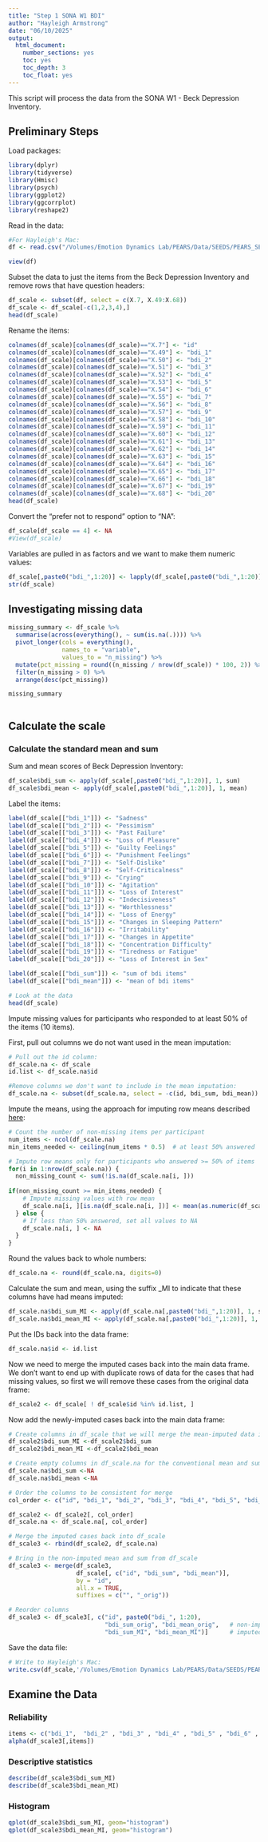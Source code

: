 ```yaml
---
title: "Step 1 SONA W1 BDI"
author: "Hayleigh Armstrong"
date: "06/10/2025"
output:
  html_document:
    number_sections: yes
    toc: yes
    toc_depth: 3
    toc_float: yes
---
```


This script will process the data from the SONA W1 - Beck Depression Inventory. 

## Preliminary Steps

Load packages:

```r
library(dplyr)
library(tidyverse)
library(Hmisc)
library(psych)
library(ggplot2)
library(ggcorrplot)
library(reshape2)
```

Read in the data:
```r
#For Hayleigh's Mac:
df <- read.csv("/Volumes/Emotion Dynamics Lab/PEARS/Data/SEEDS/PEARS_SEEDS_Demographics___Daily_Surveys_SONA_W1/SEEDS SONA W1 Demographics ExpiWell Data Cleaned.csv", na.strings=c("","NA"))

view(df)
```

Subset the data to just the items from the Beck Depression Inventory and remove rows that have question headers:
```r
df_scale <- subset(df, select = c(X.7, X.49:X.68))
df_scale <- df_scale[-c(1,2,3,4),]
head(df_scale)
```

Rename the items:
```r
colnames(df_scale)[colnames(df_scale)=="X.7"] <- "id"
colnames(df_scale)[colnames(df_scale)=="X.49"] <- "bdi_1"
colnames(df_scale)[colnames(df_scale)=="X.50"] <- "bdi_2"
colnames(df_scale)[colnames(df_scale)=="X.51"] <- "bdi_3"
colnames(df_scale)[colnames(df_scale)=="X.52"] <- "bdi_4"
colnames(df_scale)[colnames(df_scale)=="X.53"] <- "bdi_5"
colnames(df_scale)[colnames(df_scale)=="X.54"] <- "bdi_6"
colnames(df_scale)[colnames(df_scale)=="X.55"] <- "bdi_7"
colnames(df_scale)[colnames(df_scale)=="X.56"] <- "bdi_8"
colnames(df_scale)[colnames(df_scale)=="X.57"] <- "bdi_9"
colnames(df_scale)[colnames(df_scale)=="X.58"] <- "bdi_10"
colnames(df_scale)[colnames(df_scale)=="X.59"] <- "bdi_11"
colnames(df_scale)[colnames(df_scale)=="X.60"] <- "bdi_12"
colnames(df_scale)[colnames(df_scale)=="X.61"] <- "bdi_13"
colnames(df_scale)[colnames(df_scale)=="X.62"] <- "bdi_14"
colnames(df_scale)[colnames(df_scale)=="X.63"] <- "bdi_15"
colnames(df_scale)[colnames(df_scale)=="X.64"] <- "bdi_16"
colnames(df_scale)[colnames(df_scale)=="X.65"] <- "bdi_17"
colnames(df_scale)[colnames(df_scale)=="X.66"] <- "bdi_18"
colnames(df_scale)[colnames(df_scale)=="X.67"] <- "bdi_19"
colnames(df_scale)[colnames(df_scale)=="X.68"] <- "bdi_20"
head(df_scale)
```


Convert the "prefer not to respond" option to "NA":
```r
df_scale[df_scale == 4] <- NA
#View(df_scale)

```


Variables are pulled in as factors and we want to make them numeric values: 
```r

df_scale[,paste0("bdi_",1:20)] <- lapply(df_scale[,paste0("bdi_",1:20)], as.numeric)
str(df_scale)
```
## Investigating missing data
```r

missing_summary <- df_scale %>%
  summarise(across(everything(), ~ sum(is.na(.)))) %>%
  pivot_longer(cols = everything(),
               names_to = "variable",
               values_to = "n_missing") %>%
  mutate(pct_missing = round((n_missing / nrow(df_scale)) * 100, 2)) %>%
  filter(n_missing > 0) %>%
  arrange(desc(pct_missing))

missing_summary



```

## Calculate the scale

### Calculate the standard mean and sum

Sum and mean scores of Beck Depression Inventory:
```r

df_scale$bdi_sum <- apply(df_scale[,paste0("bdi_",1:20)], 1, sum)
df_scale$bdi_mean <- apply(df_scale[,paste0("bdi_",1:20)], 1, mean)

```

Label the items:
```r
label(df_scale[["bdi_1"]]) <- "Sadness"
label(df_scale[["bdi_2"]]) <- "Pessimism"
label(df_scale[["bdi_3"]]) <- "Past Failure"
label(df_scale[["bdi_4"]]) <- "Loss of Pleasure"
label(df_scale[["bdi_5"]]) <- "Guilty Feelings"
label(df_scale[["bdi_6"]]) <- "Punishment Feelings"
label(df_scale[["bdi_7"]]) <- "Self-Dislike"
label(df_scale[["bdi_8"]]) <- "Self-Criticalness"
label(df_scale[["bdi_9"]]) <- "Crying"
label(df_scale[["bdi_10"]]) <- "Agitation"
label(df_scale[["bdi_11"]]) <- "Loss of Interest"
label(df_scale[["bdi_12"]]) <- "Indecisiveness"
label(df_scale[["bdi_13"]]) <- "Worthlessness"
label(df_scale[["bdi_14"]]) <- "Loss of Energy"
label(df_scale[["bdi_15"]]) <- "Changes in Sleeping Pattern"
label(df_scale[["bdi_16"]]) <- "Irritability"
label(df_scale[["bdi_17"]]) <- "Changes in Appetite"
label(df_scale[["bdi_18"]]) <- "Concentration Difficulty"
label(df_scale[["bdi_19"]]) <- "Tiredness or Fatigue"
label(df_scale[["bdi_20"]]) <- "Loss of Interest in Sex"

label(df_scale[["bdi_sum"]]) <- "sum of bdi items"
label(df_scale[["bdi_mean"]]) <- "mean of bdi items"

# Look at the data
head(df_scale)
```

Impute missing values for participants who responded to at least 50% of the items (10 items).

First, pull out columns we do not want used in the mean imputation:
```r
# Pull out the id column:
df_scale.na <- df_scale
id.list <- df_scale.na$id

#Remove columns we don't want to include in the mean imputation:
df_scale.na <- subset(df_scale.na, select = -c(id, bdi_sum, bdi_mean))
```

Impute the means, using the approach for imputing row means described [here](https://statisticsglobe.com/mean-imputation-for-missing-data/):
```r
# Count the number of non-missing items per participant
num_items <- ncol(df_scale.na)
min_items_needed <- ceiling(num_items * 0.5)  # at least 50% answered

# Impute row means only for participants who answered >= 50% of items
for(i in 1:nrow(df_scale.na)) {
  non_missing_count <- sum(!is.na(df_scale.na[i, ]))
  
if(non_missing_count >= min_items_needed) {
    # Impute missing values with row mean
    df_scale.na[i, ][is.na(df_scale.na[i, ])] <- mean(as.numeric(df_scale.na[i, ]), na.rm = TRUE)
  } else {
    # If less than 50% answered, set all values to NA
    df_scale.na[i, ] <- NA
  }
}

```

Round the values back to whole numbers:
```r
df_scale.na <- round(df_scale.na, digits=0)
```

Calculate the sum and mean, using the suffix _MI to indicate that these columns have had means imputed:
```r
df_scale.na$bdi_sum_MI <- apply(df_scale.na[,paste0("bdi_",1:20)], 1, sum)
df_scale.na$bdi_mean_MI <- apply(df_scale.na[,paste0("bdi_",1:20)], 1, mean)

```

Put the IDs back into the data frame:
```r
df_scale.na$id <- id.list

```

Now we need to merge the imputed cases back into the main data frame. We don't want to end up with duplicate rows of data for the cases that had missing values, so first we will remove these cases from the original data frame:
```r
df_scale2 <- df_scale[ ! df_scale$id %in% id.list, ]

```

Now add the newly-imputed cases back into the main data frame:
```r
# Create columns in df_scale that we will merge the mean-imputed data into
df_scale2$bdi_sum_MI <-df_scale2$bdi_sum
df_scale2$bdi_mean_MI <-df_scale2$bdi_mean

# Create empty columns in df_scale.na for the conventional mean and sum (not MI)
df_scale.na$bdi_sum <-NA
df_scale.na$bdi_mean <-NA

# Order the columns to be consistent for merge
col_order <- c("id", "bdi_1", "bdi_2", "bdi_3", "bdi_4", "bdi_5", "bdi_6", "bdi_7", "bdi_8", "bdi_9", "bdi_10","bdi_11","bdi_12", "bdi_13","bdi_14","bdi_15", "bdi_16", "bdi_17", "bdi_18", "bdi_19","bdi_20", "bdi_sum", "bdi_mean", "bdi_sum_MI",  "bdi_mean_MI")

df_scale2 <- df_scale2[, col_order]
df_scale.na <- df_scale.na[, col_order]

# Merge the imputed cases back into df_scale
df_scale3 <- rbind(df_scale2, df_scale.na)

# Bring in the non-imputed mean and sum from df_scale
df_scale3 <- merge(df_scale3,
                   df_scale[, c("id", "bdi_sum", "bdi_mean")],
                   by = "id",
                   all.x = TRUE,
                   suffixes = c("", "_orig"))

# Reorder columns
df_scale3 <- df_scale3[, c("id", paste0("bdi_", 1:20),
                           "bdi_sum_orig", "bdi_mean_orig",   # non-imputed
                           "bdi_sum_MI", "bdi_mean_MI")]      # imputed
```


Save the data file:
```r
# Write to Hayleigh's Mac:
write.csv(df_scale,'/Volumes/Emotion Dynamics Lab/PEARS/Data/SEEDS/PEARS_SEEDS_Demographics___Daily_Surveys_SONA_W1/Beck Depression Inventory-Step1_SONA_W1.csv')

```

## Examine the Data

### Reliability
```r

items <- c("bdi_1",  "bdi_2" , "bdi_3" , "bdi_4" , "bdi_5" , "bdi_6" , "bdi_7" , "bdi_8" , "bdi_9" , "bdi_10" , "bdi_11" , "bdi_12" , "bdi_13" , "bdi_14" , "bdi_15" , "bdi_16" , "bdi_17" , "bdi_18" , "bdi_19" , "bdi_20")
alpha(df_scale3[,items])

```

### Descriptive statistics
```r
describe(df_scale3$bdi_sum_MI)
describe(df_scale3$bdi_mean_MI)
```


### Histogram
```r

qplot(df_scale3$bdi_sum_MI, geom="histogram") 
qplot(df_scale3$bdi_mean_MI, geom="histogram")

```

